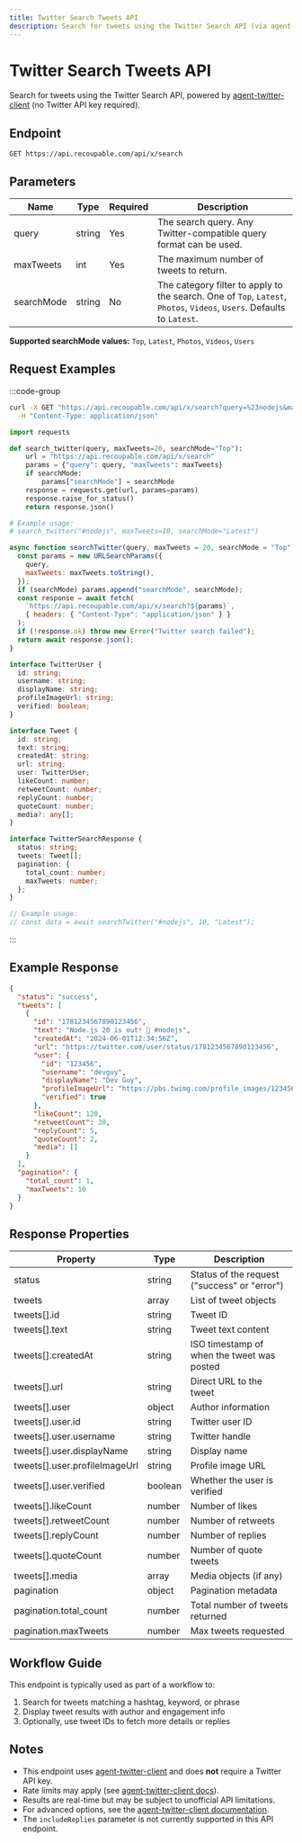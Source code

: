 ```yaml
---
title: Twitter Search Tweets API
description: Search for tweets using the Twitter Search API (via agent-twitter-client, no API key required).
---
```


# Twitter Search Tweets API

Search for tweets using the Twitter Search API, powered by [agent-twitter-client](https://github.com/elizaOS/agent-twitter-client) (no Twitter API key required).

## Endpoint

```http
GET https://api.recoupable.com/api/x/search
```

## Parameters

| Name       | Type   | Required | Description                                                                                                            |
| ---------- | ------ | -------- | ---------------------------------------------------------------------------------------------------------------------- |
| query      | string | Yes      | The search query. Any Twitter-compatible query format can be used.                                                     |
| maxTweets  | int    | Yes      | The maximum number of tweets to return.                                                                                |
| searchMode | string | No       | The category filter to apply to the search. One of `Top`, `Latest`, `Photos`, `Videos`, `Users`. Defaults to `Latest`. |

**Supported searchMode values:** `Top`, `Latest`, `Photos`, `Videos`, `Users`

## Request Examples

:::code-group

```bash [cURL]
curl -X GET "https://api.recoupable.com/api/x/search?query=%23nodejs&maxTweets=10&searchMode=Latest" \
  -H "Content-Type: application/json"
```

```python [Python]
import requests

def search_twitter(query, maxTweets=20, searchMode="Top"):
    url = "https://api.recoupable.com/api/x/search"
    params = {"query": query, "maxTweets": maxTweets}
    if searchMode:
        params["searchMode"] = searchMode
    response = requests.get(url, params=params)
    response.raise_for_status()
    return response.json()

# Example usage:
# search_twitter("#nodejs", maxTweets=10, searchMode="Latest")
```

```javascript [JavaScript]
async function searchTwitter(query, maxTweets = 20, searchMode = "Top") {
  const params = new URLSearchParams({
    query,
    maxTweets: maxTweets.toString(),
  });
  if (searchMode) params.append("searchMode", searchMode);
  const response = await fetch(
    `https://api.recoupable.com/api/x/search?${params}`,
    { headers: { "Content-Type": "application/json" } }
  );
  if (!response.ok) throw new Error("Twitter search failed");
  return await response.json();
}
```

```typescript [TypeScript]
interface TwitterUser {
  id: string;
  username: string;
  displayName: string;
  profileImageUrl: string;
  verified: boolean;
}

interface Tweet {
  id: string;
  text: string;
  createdAt: string;
  url: string;
  user: TwitterUser;
  likeCount: number;
  retweetCount: number;
  replyCount: number;
  quoteCount: number;
  media?: any[];
}

interface TwitterSearchResponse {
  status: string;
  tweets: Tweet[];
  pagination: {
    total_count: number;
    maxTweets: number;
  };
}

// Example usage:
// const data = await searchTwitter("#nodejs", 10, "Latest");
```

:::

## Example Response

```json filename="Response"
{
  "status": "success",
  "tweets": [
    {
      "id": "1781234567890123456",
      "text": "Node.js 20 is out! 🚀 #nodejs",
      "createdAt": "2024-06-01T12:34:56Z",
      "url": "https://twitter.com/user/status/1781234567890123456",
      "user": {
        "id": "123456",
        "username": "devguy",
        "displayName": "Dev Guy",
        "profileImageUrl": "https://pbs.twimg.com/profile_images/1234567890/abc.jpg",
        "verified": true
      },
      "likeCount": 120,
      "retweetCount": 30,
      "replyCount": 5,
      "quoteCount": 2,
      "media": []
    }
  ],
  "pagination": {
    "total_count": 1,
    "maxTweets": 10
  }
}
```

## Response Properties

| Property                      | Type    | Description                                  |
| ----------------------------- | ------- | -------------------------------------------- |
| status                        | string  | Status of the request ("success" or "error") |
| tweets                        | array   | List of tweet objects                        |
| tweets[].id                   | string  | Tweet ID                                     |
| tweets[].text                 | string  | Tweet text content                           |
| tweets[].createdAt            | string  | ISO timestamp of when the tweet was posted   |
| tweets[].url                  | string  | Direct URL to the tweet                      |
| tweets[].user                 | object  | Author information                           |
| tweets[].user.id              | string  | Twitter user ID                              |
| tweets[].user.username        | string  | Twitter handle                               |
| tweets[].user.displayName     | string  | Display name                                 |
| tweets[].user.profileImageUrl | string  | Profile image URL                            |
| tweets[].user.verified        | boolean | Whether the user is verified                 |
| tweets[].likeCount            | number  | Number of likes                              |
| tweets[].retweetCount         | number  | Number of retweets                           |
| tweets[].replyCount           | number  | Number of replies                            |
| tweets[].quoteCount           | number  | Number of quote tweets                       |
| tweets[].media                | array   | Media objects (if any)                       |
| pagination                    | object  | Pagination metadata                          |
| pagination.total_count        | number  | Total number of tweets returned              |
| pagination.maxTweets          | number  | Max tweets requested                         |

## Workflow Guide

This endpoint is typically used as part of a workflow to:

1. Search for tweets matching a hashtag, keyword, or phrase
2. Display tweet results with author and engagement info
3. Optionally, use tweet IDs to fetch more details or replies

## Notes

- This endpoint uses [agent-twitter-client](https://github.com/elizaOS/agent-twitter-client) and does **not** require a Twitter API key.
- Rate limits may apply (see [agent-twitter-client docs](https://github.com/elizaOS/agent-twitter-client)).
- Results are real-time but may be subject to unofficial API limitations.
- For advanced options, see the [agent-twitter-client documentation](https://github.com/elizaOS/agent-twitter-client).
- The `includeReplies` parameter is not currently supported in this API endpoint.
